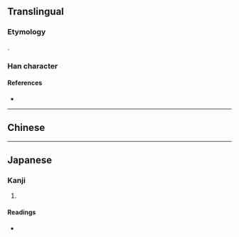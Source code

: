 {{character info/new}}
{{also|灌}}
==Translingual==

===Etymology===
{{Han simp|灌|f=艹|t=𠂉|f2=吅|t2=一}}.

===Han character===
{{Han char|rn=85|rad=水|as=11|sn=14|four=|canj=EOKG}}

====References====
* {{Han ref|kx=0648.281|dkj=18216|dj=1058.110|hdz=31724.080|uh=6F45|ud=28485}}

----

==Chinese==
{{zh-see|灌|v}}

----

==Japanese==

===Kanji===
{{ja-kanji|grade=|rs=水11}}

# {{defn|lang=ja|sort=水11|kyu=灌}}

====Readings====
* {{ja-readings|on=[[かん]] (kan)|kun=[[そそぐ]] (sosogu)}}